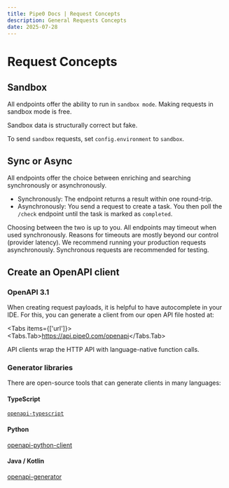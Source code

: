```yaml
---
title: Pipe0 Docs | Request Concepts
description: General Requests Concepts
date: 2025-07-28
---
```


# Request Concepts

## Sandbox

All endpoints offer the ability to run in `sandbox mode`. Making requests in sandbox mode is free.

Sandbox data is structurally correct but fake.

To send `sandbox` requests, set `config.environment` to `sandbox`.

## Sync or Async

All endpoints offer the choice between enriching and searching synchronously or asynchronously.

- Synchronously: The endpoint returns a result within one round-trip.
- Asynchronously: You send a request to create a task. You then poll the `/check` endpoint until the task is marked as `completed`.

Choosing between the two is up to you. All endpoints may timeout when used synchronously. Reasons for timeouts are mostly beyond 
our control (provider latency). We recommend running your production requests asynchronously. Synchronous requests are recommended for testing. 

## Create an OpenAPI client

### OpenAPI 3.1

When creating request payloads, it is helpful to have autocomplete in your IDE. For this, you can generate a client from 
our open API file hosted at:


<Tabs items={['url']}>
  <Tabs.Tab>https://api.pipe0.com/openapi</Tabs.Tab>
</Tabs>

API clients wrap the HTTP API with language-native function calls.

### Generator libraries

There are open-source tools that can generate clients in many languages:

#### TypeScript

[`openapi-typescript`](https://github.com/drwpow/openapi-typescript)

#### Python

[openapi-python-client](https://github.com/OpenAPITools/openapi-generator)

#### Java / Kotlin

[openapi-generator](https://github.com/OpenAPITools/openapi-generator)